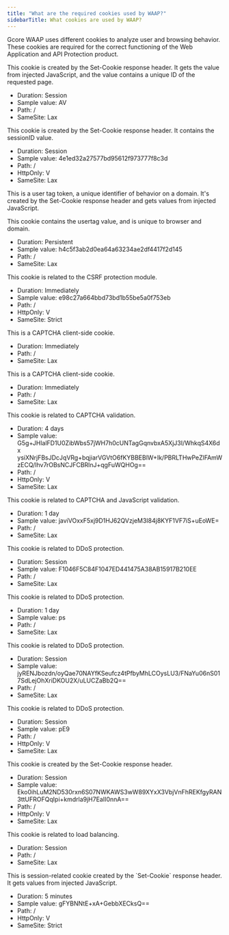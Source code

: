 ---
title: "What are the required cookies used by WAAP?"
sidebarTitle: What cookies are used by WAAP?
---

Gcore WAAP uses different cookies to analyze user and browsing behavior. These cookies are required for the correct functioning of the Web Application and API Protection product. 

<AccordionGroup>
<Accordion title="PRLST">
This cookie is created by the Set-Cookie response header. It gets the value from injected JavaScript, and the value contains a unique ID of the requested page.

 * Duration: Session
 * Sample value: AV
 * Path: /
 * SameSite: Lax
</Accordion>
 
<Accordion title="SPSI">
This cookie is created by the Set-Cookie response header. It contains the sessionID value.

 * Duration: Session
 * Sample value: 4e1ed32a27577bd95612f973777f8c3d
 * Path: /
 * HttpOnly: V
 * SameSite: Lax
</Accordion>
 
<Accordion title="UTGv2">
This is a user tag token, a unique identifier of behavior on a domain. It's created by the Set-Cookie response header and gets values from injected JavaScript.

This cookie contains the usertag value, and is unique to browser and domain.

 * Duration: Persistent
 * Sample value: h4c5f3ab2d0ea64a63234ae2df4417f2d145
 * Path: /
 * SameSite: Lax
</Accordion>
 
<Accordion title="spcsrf">
This cookie is related to the CSRF protection module.

 * Duration: Immediately
 * Sample value: e98c27a664bbd73bd1b55be5a0f753eb
 * Path: /
 * HttpOnly: V
 * SameSite: Strict
</Accordion>
 
<Accordion title="cnfc">
This is a CAPTCHA client-side cookie.

 * Duration: Immediately
 * Path: /
 * SameSite: Lax
</Accordion>
 
<Accordion title="pvstr">
This is a CAPTCHA client-side cookie.

 * Duration: Immediately
 * Path: /
 * SameSite: Lax
</Accordion>
 
<Accordion title="SPC">
This cookie is related to CAPTCHA validation.

 * Duration: 4 days
 * Sample value: G5g+JHlalFD1U0ZibWbs57jWH7h0cUNTagGqnvbxA5XjJ3I/WhkqS4X6dx ysiXNrjFBsJDcJqVRg+bqjiarVGVtO6fKYBBEBlW+Ik/PBRLTHwPeZlFAmW zECQ/lhv7rOBsNCJFCBRlnJ+qgFuWQHOg==
 * Path: /
 * HttpOnly: V
 * SameSite: Lax
</Accordion>
 
<Accordion title="sbtsck">
This cookie is related to CAPTCHA and JavaScript validation.

 * Duration: 1 day
 * Sample value: javiVOxxF5xj9D1HJ62QVzjeM3I84j8KYF1VF7iS+uEoWE=
 * Path: /
 * SameSite: Lax
</Accordion>
 
<Accordion title="DCSS">
This cookie is related to DDoS protection.

 * Duration: Session
 * Sample value: F1046F5C84F1047ED441475A38AB15917B210EE
 * Path: /
 * SameSite: Lax
</Accordion>
 
<Accordion title="DGCC">
This cookie is related to DDoS protection.

 * Duration: 1 day
 * Sample value: ps
 * Path: /
 * SameSite: Lax
</Accordion>
 
<Accordion title="DSR">
This cookie is related to DDoS protection.

 * Duration: Session
 * Sample value: jyRENJbozdn/oyQae70NAYfKSeufcz4tPfbyMhLCOysLU3/FNaYu06nS01 7SdLejOhXriDKOU2X/uLUCZaBb2Q==
 * Path: /
 * SameSite: Lax
</Accordion>
 
<Accordion title="DCST">
This cookie is related to DDoS protection.

 * Duration: Session
 * Sample value: pE9
 * Path: /
 * HttpOnly: V
 * SameSite: Lax
</Accordion>
 
<Accordion title="SPSE">
This cookie is created by the Set-Cookie response header.

 * Duration: Session
 * Sample value: Eko0ihLuM2ND530rxn6S07NWKAWS3wW89XYxX3VbjVnFhREKfgyRAN 3ttUFROFQqIpi+kmdrla9jH7EaII0nnA==
 * Path: /
 * HttpOnly: V
 * SameSite: Lax
</Accordion>
 
<Accordion title="SPLB">
This cookie is related to load balancing.

 * Duration: Session
 * Path: /
 * SameSite: Lax
</Accordion>
 
<Accordion title="sp_lit">
This is session-related cookie created by the `Set-Cookie` response header. It gets values from injected JavaScript.

 * Duration: 5 minutes
 * Sample value: gFYBNNtE+xA+GebbXECksQ==
 * Path: /
 * HttpOnly: V
 * SameSite: Strict
</Accordion>
</AccordionGroup>

